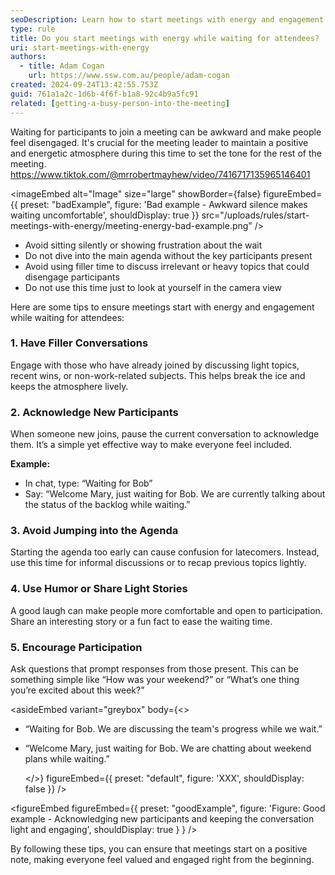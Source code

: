 ```yaml
---
seoDescription: Learn how to start meetings with energy and engagement while waiting for participants to join, ensuring everyone feels included from the start.
type: rule
title: Do you start meetings with energy while waiting for attendees?
uri: start-meetings-with-energy
authors:
  - title: Adam Cogan
    url: https://www.ssw.com.au/people/adam-cogan
created: 2024-09-24T13:42:55.753Z
guid: 761a1a2c-1d6b-4f6f-b1a8-92c4b9a5fc91
related: [getting-a-busy-person-into-the-meeting]
---
```


Waiting for participants to join a meeting can be awkward and make people feel disengaged. It's crucial for the meeting leader to maintain a positive and energetic atmosphere during this time to set the tone for the rest of the meeting.
<https://www.tiktok.com/@mrrobertmayhew/video/7416717135965146401>

<imageEmbed
  alt="Image"
  size="large"
  showBorder={false}
  figureEmbed={{
    preset: "badExample",
    figure: 'Bad example - Awkward silence makes waiting uncomfortable',
    shouldDisplay: true
  }}
  src="/uploads/rules/start-meetings-with-energy/meeting-energy-bad-example.png"
/>

* Avoid sitting silently or showing frustration about the wait
* Do not dive into the main agenda without the key participants present
* Avoid using filler time to discuss irrelevant or heavy topics that could disengage participants
* Do not use this time just to look at yourself in the camera view

Here are some tips to ensure meetings start with energy and engagement while waiting for attendees:

### 1. Have Filler Conversations

Engage with those who have already joined by discussing light topics, recent wins, or non-work-related subjects. This helps break the ice and keeps the atmosphere lively.

### 2. Acknowledge New Participants

When someone new joins, pause the current conversation to acknowledge them. It’s a simple yet effective way to make everyone feel included.

**Example:**

* In chat, type: “Waiting for Bob”
* Say: “Welcome Mary, just waiting for Bob. We are currently talking about the status of the backlog while waiting.”

### 3. Avoid Jumping into the Agenda

Starting the agenda too early can cause confusion for latecomers. Instead, use this time for informal discussions or to recap previous topics lightly.

### 4. Use Humor or Share Light Stories

A good laugh can make people more comfortable and open to participation. Share an interesting story or a fun fact to ease the waiting time.

### 5. Encourage Participation

Ask questions that prompt responses from those present. This can be something simple like “How was your weekend?” or “What’s one thing you’re excited about this week?”

<asideEmbed
  variant="greybox"
  body={<>
    
* “Waiting for Bob. We are discussing the team's progress while we wait.”
* “Welcome Mary, just waiting for Bob. We are chatting about weekend plans while waiting.”

  </>}
  figureEmbed={{
    preset: "default",
    figure: 'XXX',
    shouldDisplay: false
  }}
/>

<figureEmbed figureEmbed={{
  preset: "goodExample",
  figure: 'Figure: Good example - Acknowledging new participants and keeping the conversation light and engaging',
  shouldDisplay: true
} } />


By following these tips, you can ensure that meetings start on a positive note, making everyone feel valued and engaged right from the beginning.